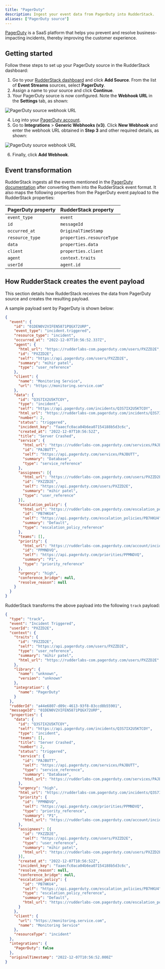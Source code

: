 ```yaml
---
title: "PagerDuty"
description: Ingest your event data from PagerDuty into RudderStack.
aliases: ["PagerDuty source"]
---
```


[PagerDuty](https://www.PagerDuty.com/) is a SaaS platform that helps you prevent and resolve business-impacting incidents, thereby improving the customer experience.

## Getting started

Follow these steps to set up your PagerDuty source in the RudderStack dashboard:

1. Go to your [RudderStack dashboard](https://app.rudderstack.com/) and click **Add Source**. From the list of **Event Streams** sources, select **PagerDuty**.
2. Assign a name to your source and click **Continue**.
3. Your PagerDuty source is now configured. Note the **Webhook URL** in the **Settings** tab, as shown:

<img src="../../../assets/event-stream-sources/pagerduty-source.png" alt="PagerDuty source webhook URL" />

4. Log into your <a href="https://app.pagerduty.com/">PagerDuty account</a>. 
5. Go to **Integrations** > **Generic Webhooks (v3)**. Click **New Webhook** and enter the webhook URL obtained in **Step 3** and other required details, as shown:

<img src="../../../assets/event-stream-sources/pagerduty-source-webhook.png" alt="PagerDuty source webhook URL" />

6. Finally, click **Add Webhook**. 

## Event transformation

RudderStack ingests all the events mentioned in the [PagerDuty documentation](https://developer.pagerduty.com/docs/ZG9jOjQ1MTg4ODQ0-overview#event-types) after converting them into the RudderStack event format. It also maps the following properties from the PagerDuty event payload to the RudderStack properties:

| PagerDuty property  | RudderStack property| 
| :------------------ | :------------- |
| `event_type`  | `event`    | 
| `id`        | `messageId`        | 
| `occurred_at` | `OriginalTimeStamp`        | 
| `resource_type`        | `properties.resourceType`|
| `data`     | `properties.data`   | 
| `client`    | `properties.client`  |
| `agent`     | `context.traits`   |
| `userId`  | `agent.id`    | 

## How RudderStack creates the event payload

This section details how RudderStack receives the data from PagerDuty source and creates the resulting payload.

A sample payload sent by PagerDuty is shown below:

```json
{
  "event": {
    "id": "01DEN0V2VIFEN5871PQGX72URP",
    "event_type": "incident.triggered",
    "resource_type": "incident",
    "occurred_at": "2022-12-07T10:56:52.337Z",
    "agent": {
      "html_url": "https://rudderlabs-com.pagerduty.com/users/PXZZD2E",
      "id": "PXZZD2E",
      "self": "https://api.pagerduty.com/users/PXZZD2E",
      "summary": "mihir patel",
      "type": "user_reference"
    },
    "client": {
      "name": "Monitoring Service",
      "url": "https://monitoring.service.com"
    },
    "data": {
      "id": "Q3S7IX2U5KTCOY",
      "type": "incident",
      "self": "https://api.pagerduty.com/incidents/Q3S7IX2U5KTCOY",
      "html_url": "https://rudderlabs-com.pagerduty.com/incidents/Q3S7IX2U5KTCOY",
      "number": 2,
      "status": "triggered",
      "incident_key": "faaecfc0aca04b6ea07154188b5d3c6c",
      "created_at": "2022-12-07T10:56:52Z",
      "title": "Server Crashed",
      "service": {
        "html_url": "https://rudderlabs-com.pagerduty.com/services/PAJBUTT",
        "id": "PAJBUTT",
        "self": "https://api.pagerduty.com/services/PAJBUTT",
        "summary": "Database",
        "type": "service_reference"
      },
      "assignees": [{
        "html_url": "https://rudderlabs-com.pagerduty.com/users/PXZZD2E",
        "id": "PXZZD2E",
        "self": "https://api.pagerduty.com/users/PXZZD2E",
        "summary": "mihir patel",
        "type": "user_reference"
      }],
      "escalation_policy": {
        "html_url": "https://rudderlabs-com.pagerduty.com/escalation_policies/PB7HKU4",
        "id": "PB7HKU4",
        "self": "https://api.pagerduty.com/escalation_policies/PB7HKU4",
        "summary": "Default",
        "type": "escalation_policy_reference"
      },
      "teams": [],
      "priority": {
        "html_url": "https://rudderlabs-com.pagerduty.com/account/incident_priorities",
        "id": "PPMNDVQ",
        "self": "https://api.pagerduty.com/priorities/PPMNDVQ",
        "summary": "P1",
        "type": "priority_reference"
      },
      "urgency": "high",
      "conference_bridge": null,
      "resolve_reason": null
    }
  }
}
```

RudderStack transforms the above payload into the following <Link to="/event-spec/standard-events/track/">`track`</Link> payload:

```json
{
  "type": "track",
  "event": "Incident Triggered",
  "userId": "PXZZD2E",
  "context": {
    "traits": {
      "id": "PXZZD2E",
      "self": "https://api.pagerduty.com/users/PXZZD2E",
      "type": "user_reference",
      "summary": "mihir patel",
      "html_url": "https://rudderlabs-com.pagerduty.com/users/PXZZD2E"
    },
    "library": {
      "name": "unknown",
      "version": "unknown"
    },
    "integration": {
      "name": "PagerDuty"
    }
  },
  "rudderId": "a44e6807-d09c-4613-93f8-83ccd8b55901",
  "messageId": "01DEN0V2VIFEN5871PQGX72URP",
  "properties": {
    "data": {
      "id": "Q3S7IX2U5KTCOY",
      "self": "https://api.pagerduty.com/incidents/Q3S7IX2U5KTCOY",
      "type": "incident",
      "teams": [],
      "title": "Server Crashed",
      "number": 2,
      "status": "triggered",
      "service": {
        "id": "PAJBUTT",
        "self": "https://api.pagerduty.com/services/PAJBUTT",
        "type": "service_reference",
        "summary": "Database",
        "html_url": "https://rudderlabs-com.pagerduty.com/services/PAJBUTT"
      },
      "urgency": "high",
      "html_url": "https://rudderlabs-com.pagerduty.com/incidents/Q3S7IX2U5KTCOY",
      "priority": {
        "id": "PPMNDVQ",
        "self": "https://api.pagerduty.com/priorities/PPMNDVQ",
        "type": "priority_reference",
        "summary": "P1",
        "html_url": "https://rudderlabs-com.pagerduty.com/account/incident_priorities"
      },
      "assignees": [{
        "id": "PXZZD2E",
        "self": "https://api.pagerduty.com/users/PXZZD2E",
        "type": "user_reference",
        "summary": "mihir patel",
        "html_url": "https://rudderlabs-com.pagerduty.com/users/PXZZD2E"
      }],
      "created_at": "2022-12-07T10:56:52Z",
      "incident_key": "faaecfc0aca04b6ea07154188b5d3c6c",
      "resolve_reason": null,
      "conference_bridge": null,
      "escalation_policy": {
        "id": "PB7HKU4",
        "self": "https://api.pagerduty.com/escalation_policies/PB7HKU4",
        "type": "escalation_policy_reference",
        "summary": "Default",
        "html_url": "https://rudderlabs-com.pagerduty.com/escalation_policies/PB7HKU4"
      }
    },
    "client": {
      "url": "https://monitoring.service.com",
      "name": "Monitoring Service"
    },
    "resourceType": "incident"
  },
  "integrations": {
    "PagerDuty": false
  },
  "originalTimestamp": "2022-12-07T10:56:52.000Z"
}
```
